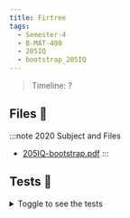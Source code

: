 ```yaml
---
title: Firtree
tags:
  - Semester-4
  - B-MAT-400
  - 205IQ
  - bootstrap_205IQ
---
```

> Timeline: ?


## Files 📂

:::note 2020 Subject and Files
- [205IQ-bootstrap.pdf](https://github.com/Studio-17/Epitech-Subjects/raw/main/Semester-4/B-MAT-400/205IQ/bootstrap_205IQ/205IQ-bootstrap.pdf)
:::

## Tests 🤖
<details>
  <summary>Toggle to see the tests</summary>
  <div>
Yo
  </div>
</details>

